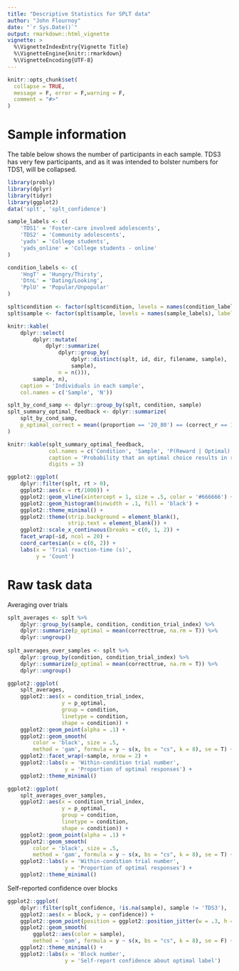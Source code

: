 ```yaml
---
title: "Descriptive Statistics for SPLT data"
author: "John Flournoy"
date: "`r Sys.Date()`"
output: rmarkdown::html_vignette
vignette: >
  %\VignetteIndexEntry{Vignette Title}
  %\VignetteEngine{knitr::rmarkdown}
  %\VignetteEncoding{UTF-8}
---
```


```r
knitr::opts_chunk$set(
  collapse = TRUE,
  message = F, error = F,warning = F,
  comment = "#>"
)
```

# Sample information

The table below shows the number of participants in each sample. TDS3 has very few participants, and as it was intended to bolster numbers for TDS1, will be collapsed.

```r
library(probly)
library(dplyr)
library(tidyr)
library(ggplot2)
data('splt', 'splt_confidence')

sample_labels <- c(
    'TDS1' = 'Foster-care involved adolescents',
    'TDS2' = 'Community adolescents',
    'yads' = 'College students',
    'yads_online' = 'College students - online'
)

condition_labels <- c(
    'HngT' = 'Hungry/Thirsty',
    'DtnL' = 'Dating/Looking', 
    'PplU' = 'Popular/Unpopular'
)

splt$condition <- factor(splt$condition, levels = names(condition_labels), labels = condition_labels)
splt$sample <- factor(splt$sample, levels = names(sample_labels), labels = sample_labels)
```

```r
knitr::kable(
    dplyr::select(
        dplyr::mutate(
            dplyr::summarize(
                dplyr::group_by(
                    dplyr::distinct(splt, id, dir, filename, sample),
                    sample),
                n = n())),
        sample, n),
    caption = 'Individuals in each sample',
    col.names = c('Sample', 'N'))
```

```r
splt_by_cond_samp <- dplyr::group_by(splt, condition, sample)
splt_summary_optimal_feedback <- dplyr::summarize(
    splt_by_cond_samp,
    p_optimal_correct = mean((proportion == '20_80') == (correct_r == 1))
)

knitr::kable(splt_summary_optimal_feedback,
             col.names = c('Condition', 'Sample', 'P(Reward | Optimal)'),
             caption = 'Probability that an optimal choice results in reward',
             digits = 3)
```

```r
ggplot2::ggplot(
    dplyr::filter(splt, rt > 0),
    ggplot2::aes(x = rt/1000)) + 
    ggplot2::geom_vline(xintercept = 1, size = .5, color = '#666666') + 
    ggplot2::geom_histogram(binwidth = .1, fill = 'black') +
    ggplot2::theme_minimal() + 
    ggplot2::theme(strip.background = element_blank(), 
                   strip.text = element_blank()) + 
    ggplot2::scale_x_continuous(breaks = c(0, 1, 2)) +
    facet_wrap(~id, ncol = 20) + 
    coord_cartesian(x = c(0, 2)) +
    labs(x = 'Trial reaction-time (s)', 
         y = 'Count')
```

# Raw task data

Averaging over trials

```r

splt_averages <- splt %>%
    dplyr::group_by(sample, condition, condition_trial_index) %>%
    dplyr::summarize(p_optimal = mean(correcttrue, na.rm = T)) %>%
    dplyr::ungroup()
    
splt_averages_over_samples <- splt %>%
    dplyr::group_by(condition, condition_trial_index) %>%
    dplyr::summarize(p_optimal = mean(correcttrue, na.rm = T)) %>%
    dplyr::ungroup()

ggplot2::ggplot(
    splt_averages,
    ggplot2::aes(x = condition_trial_index,
                 y = p_optimal,
                 group = condition,
                 linetype = condition,
                 shape = condition)) + 
    ggplot2::geom_point(alpha = .1) + 
    ggplot2::geom_smooth(
        color = 'black', size = .5,
        method = 'gam', formula = y ~ s(x, bs = "cs", k = 8), se = T) + 
    ggplot2::facet_wrap(~sample, nrow = 2) + 
    ggplot2::labs(x = 'Within-condition trial number',
                  y = 'Proportion of optimal responses') + 
    ggplot2::theme_minimal()

ggplot2::ggplot(
    splt_averages_over_samples,
    ggplot2::aes(x = condition_trial_index,
                 y = p_optimal,
                 group = condition,
                 linetype = condition,
                 shape = condition)) + 
    ggplot2::geom_point(alpha = .1) + 
    ggplot2::geom_smooth(
        color = 'black', size = .5,
        method = 'gam', formula = y ~ s(x, bs = "cs", k = 8), se = T) +
    ggplot2::labs(x = 'Within-condition trial number',
                  y = 'Proportion of optimal responses') + 
    ggplot2::theme_minimal()


```

Self-reported confidence over blocks

```r
ggplot2::ggplot(
    dplyr::filter(splt_confidence, !is.na(sample), sample != 'TDS3'),
    ggplot2::aes(x = block, y = confidence)) + 
    ggplot2::geom_point(position = ggplot2::position_jitter(w = .3, h = .3), alpha = .1) +
    ggplot2::geom_smooth(
        ggplot2::aes(color = sample),
        method = 'gam', formula = y ~ s(x, bs = "cs", k = 8), se = F) + 
    ggplot2::theme_minimal() + 
    ggplot2::labs(x = 'Block number',
                  y = 'Self-report confidence about optimal label')
```

